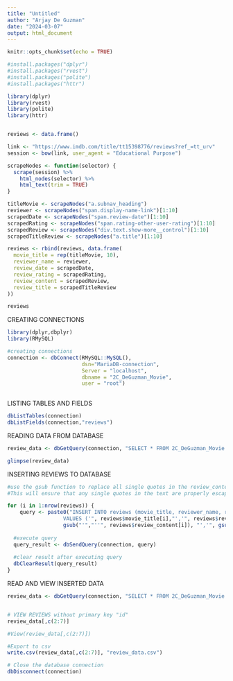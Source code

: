 ---
title: "Untitled"
author: "Arjay De Guzman"
date: "2024-03-07"
output: html_document
---

```{r setup, include=FALSE}
knitr::opts_chunk$set(echo = TRUE)
```


```{r}

#install.packages("dplyr")
#install.packages("rvest")
#install.packages("polite")
#install.packages("httr")

library(dplyr)
library(rvest)
library(polite)
library(httr)


reviews <- data.frame()

link <- "https://www.imdb.com/title/tt15398776/reviews?ref_=tt_urv"
session <- bow(link, user_agent = "Educational Purpose")

scrapeNodes <- function(selector) {
  scrape(session) %>%
    html_nodes(selector) %>%
    html_text(trim = TRUE)
}

titleMovie <- scrapeNodes("a.subnav_heading")
reviewer <- scrapeNodes("span.display-name-link")[1:10]
scrapedDate <- scrapeNodes("span.review-date")[1:10]
scrapedRating <- scrapeNodes("span.rating-other-user-rating")[1:10]
scrapedReview <- scrapeNodes("div.text.show-more__control")[1:10]
scrapedTitleReview <- scrapeNodes("a.title")[1:10]

reviews <- rbind(reviews, data.frame(
  movie_title = rep(titleMovie, 10),
  reviewer_name = reviewer,
  review_date = scrapedDate,
  review_rating = scrapedRating,
  review_content = scrapedReview,
  review_title = scrapedTitleReview
))

reviews

```

CREATING CONNECTIONS

```{r}

library(dplyr,dbplyr)
library(RMySQL)

#creating connections
connection <- dbConnect(RMySQL::MySQL(),
                        dsn="MariaDB-connection",
                        Server = "localhost",
                        dbname = "2C_DeGuzman_Movie", 
                        user = "root")
          

```

LISTING TABLES AND FIELDS

```{r}
dbListTables(connection)
dbListFields(connection,"reviews")
```

READING DATA FROM DATABASE

```{r}

review_data <- dbGetQuery(connection, "SELECT * FROM 2C_DeGuzman_Movie.reviews")

glimpse(review_data)

```

INSERTING REVIEWS TO DATABASE

```{r}

#use the gsub function to replace all single quotes in the review_content and review_title columns with two single quotes (''). 
#This will ensure that any single quotes in the text are properly escaped in the SQL query.

for (i in 1:nrow(reviews)) {
    query <- paste0("INSERT INTO reviews (movie_title, reviewer_name, review_date, review_rating, review_content, review_title) 
                  VALUES ('", reviews$movie_title[i],"','", reviews$reviewer_name[i], "','", reviews$review_date[i],"','", reviews$review_rating[i], "','",
                  gsub("'","''", reviews$review_content[i]), "','", gsub("'","''", reviews$review_title[i]), "')")
  
  #execute query
  query_result <- dbSendQuery(connection, query)
  
  #clear result after executing query
  dbClearResult(query_result)
}

```

READ AND VIEW INSERTED DATA

```{r}

review_data <- dbGetQuery(connection, "SELECT * FROM 2C_DeGuzman_Movie.reviews")


# VIEW REVIEWS without primary key "id"
review_data[,c(2:7)]

#View(review_data[,c(2:7)])

#Export to csv
write.csv(review_data[,c(2:7)], "review_data.csv")

```

```{r}
# Close the database connection
dbDisconnect(connection)

```